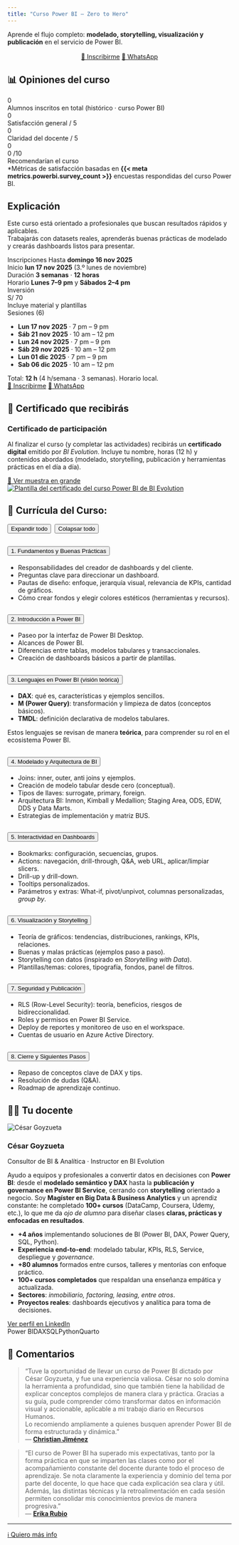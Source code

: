 ```yaml
---
title: "Curso Power BI — Zero to Hero"
---
```


Aprende el flujo completo: **modelado, storytelling, visualización y publicación** en el servicio de Power BI.

```{=html}
<!-- CTA principal de inscripción (encima, visible de inmediato) -->
<div align="center" style="margin:16px 0 8px 0">
  <a class="btn btn-primary" href="https://lnkd.in/ekUHGy7N">📝 Inscribirme</a>
  <a class="btn btn-whatsapp" href="{{< meta whatsapp >}}?text=Hola%20C%C3%A9sar%2C%20quiero%20informaci%C3%B3n%20del%20curso%20de%20Power%20BI.">💬 WhatsApp</a>
</div>
```


## 📊 Opiniones del curso
```{=html}
<!-- Banda completa con total de alumnos -->
<div class="kpi-total">
  <div class="kpi-total__num kpi-num" data-target="{{< meta metrics.powerbi.total_students >}}">0</div>
  <div class="kpi-total__label">Alumnos inscritos en total (histórico · curso Power BI)</div>
</div>

<!-- Resultados de encuestas -->
<div class="kpi-grid kpi-grid--results">
  <div class="kpi">
    <div class="kpi-num" data-target="{{< meta metrics.powerbi.sat_general >}}">0</div>
    <div class="kpi-label">Satisfacción general / 5</div>
  </div>
  <div class="kpi">
    <div class="kpi-num" data-target="{{< meta metrics.powerbi.clarity_teacher >}}">0</div>
    <div class="kpi-label">Claridad del docente / 5</div>
  </div>
  <div class="kpi kpi--recommend">
    <div class="kpi-row">
      <div class="kpi-num kpi-num-main" data-target="{{< meta metrics.powerbi.recommend_pct >}}">0</div>
      <div class="kpi-subnum">
        <span class="kpi-num kpi-num-sub" data-target="{{< meta metrics.powerbi.recommend_score10 >}}">0</span>
        <span class="kpi-subunit">/10</span>
      </div>
    </div>
    <div class="kpi-label">Recomendarían el curso</div>
  </div>
</div>

<div class="kpi-caption">
  *Métricas de satisfacción basadas en <strong>{{< meta metrics.powerbi.survey_count >}}</strong> encuestas respondidas del curso Power BI.
</div>

<script>
document.addEventListener('DOMContentLoaded', () => {
  const els = document.querySelectorAll('.kpi-num');
  els.forEach(el => {
    const target = parseFloat(el.getAttribute('data-target'));
    const isFloat = !Number.isInteger(target);
    let current = 0, steps = 40, inc = target / steps;
    const it = setInterval(() => {
      current += inc;
      if (current >= target) { current = target; clearInterval(it); }
      el.textContent = isFloat ? current.toFixed(1) : Math.floor(current);
      if (el.textContent.endsWith('.0')) el.textContent = el.textContent.replace('.0','');
    }, 30);
  });
});
</script>
```



## Explicación
Este curso está orientado a profesionales que buscan resultados rápidos y aplicables.  
Trabajarás con datasets reales, aprenderás buenas prácticas de modelado y crearás dashboards listos para presentar.

```{=html}
<!-- ====== Fechas e Inscripción del Curso (Power BI) ====== -->
<div class="enroll-card">

  <!-- Cabezera: meta a la izquierda, precio a la derecha -->
  <div class="enroll-head">
    <div class="enroll-meta">
      <div class="enroll-item">
        <span class="enroll-tag">Inscripciones</span>
        Hasta <strong>domingo 16 nov 2025</strong>
      </div>
      <div class="enroll-item">
        <span class="enroll-tag">Inicio</span>
        <strong>lun 17 nov 2025</strong> (3.º lunes de noviembre)
      </div>
      <div class="enroll-item">
        <span class="enroll-tag">Duración</span>
        <strong>3 semanas</strong> · <strong>12 horas</strong>
      </div>
      <div class="enroll-item">
        <span class="enroll-tag">Horario</span>
        <strong>Lunes 7–9 pm</strong> y <strong>Sábados 2–4 pm</strong>
      </div>
    </div>

    <!-- PRECIO destacado (separado de fechas) -->
    <aside class="enroll-price">
      <div class="enroll-price__label">Inversión</div>
      <div class="enroll-price__value"><span class="currency">S/</span> 70</div>
      <div class="enroll-price__note">Incluye material y plantillas</div>
    </aside>
  </div>

  <!-- Sesiones -->
  <div class="enroll-sessions-wrap">
    <div class="enroll-sessions-title">Sesiones (6)</div>
    <ul class="enroll-sessions">
      <li><strong>Lun 17 nov 2025</strong> · 7 pm – 9 pm</li>
      <li><strong>Sáb 21 nov 2025</strong> · 10 am – 12 pm</li>
      <li><strong>Lun 24 nov 2025</strong> · 7 pm – 9 pm</li>
      <li><strong>Sáb 29 nov 2025</strong> · 10 am – 12 pm</li>
      <li><strong>Lun 01 dic 2025</strong> · 7 pm – 9 pm</li>
      <li><strong>Sab 06 dic 2025</strong> · 10 am – 12 pm</li>
    </ul>
    <div class="enroll-note">
      Total: <strong>12 h</strong> (4 h/semana · 3 semanas). Horario local.
    </div>
  </div>

  <!-- CTA -->
  <div class="enroll-cta">
    <a class="btn btn-primary" href="https://lnkd.in/ekUHGy7N">📝 Inscribirme</a>
    <a class="btn btn-whatsapp" href="{{< meta whatsapp >}}?text=Hola%20C%C3%A9sar%2C%20quiero%20informaci%C3%B3n%20del%20curso%20de%20Power%20BI.">💬 WhatsApp</a>
  </div>
</div>
<!-- ====== /Fechas e Inscripción ====== -->

```

## 🏅 Certificado que recibirás

```{=html}
<div class="cert-card">
  <div class="cert-text">
    <h3 class="cert-title">Certificado de participación</h3>
    <p>
      Al finalizar el curso (y completar las actividades) recibirás un
      <strong>certificado digital</strong> emitido por <em>BI Evolution</em>.
      Incluye tu nombre, horas (12 h) y contenidos abordados (modelado, storytelling, publicación y 
      herramientas prácticas en el día a día).
    </p>
    <div class="cert-cta">
      <a class="btn btn-outline" href="assets/plantilla_certificado_powerbi.png" target="_blank" rel="noopener">
        🔎 Ver muestra en grande
      </a>
      <!-- opcional si tienes versión webp -->
      <!-- <a class="btn btn-outline" href="assets/plantilla_certificado_powerbi.webp" target="_blank" rel="noopener">🔎 Ver en WebP</a> -->
    </div>
  </div>

  <a href="assets/plantilla_certificado_powerbi.png" target="_blank" rel="noopener" class="cert-img-wrap">
    <img
      src="assets/plantilla_certificado_powerbi.png"
      alt="Plantilla del certificado del curso Power BI de BI Evolution"
      class="cert-img"
      loading="lazy"
    />
  </a>
</div>
```

## 📘 Currícula del Curso: 
```{=html}    
<div class="curricula">
<!-- Controles: expandir/colapsar todo -->
<div class="acc-controls" style="display:flex; gap:.5rem; margin:.5rem 0 1rem 0;">
  <button id="expand-all"  class="btn btn-sm btn-outline-light">Expandir todo</button>
  <button id="collapse-all" class="btn btn-sm btn-outline-light">Colapsar todo</button>
</div>

<div class="accordion" id="curricula">
  <!-- 1 -->
  <div class="accordion-item">
    <h2 class="accordion-header" id="h1">
      <button class="accordion-button" type="button" data-bs-toggle="collapse" data-bs-target="#c1" aria-expanded="true" aria-controls="c1">
        1. Fundamentos y Buenas Prácticas
      </button>
    </h2>
    <div id="c1" class="accordion-collapse collapse show" aria-labelledby="h1" data-bs-parent="#curricula">
      <div class="accordion-body">
        <ul class="curricula-list">
          <li>Responsabilidades del creador de dashboards y del cliente.</li>
          <li>Preguntas clave para direccionar un dashboard.</li>
          <li>Pautas de diseño: enfoque, jerarquía visual, relevancia de KPIs, cantidad de gráficos.</li>
          <li>Cómo crear fondos y elegir colores estéticos (herramientas y recursos).</li>
        </ul>
      </div>
    </div>
  </div>

  <!-- 2 -->
  <div class="accordion-item">
    <h2 class="accordion-header" id="h2">
      <button class="accordion-button collapsed" type="button" data-bs-toggle="collapse" data-bs-target="#c2" aria-expanded="false" aria-controls="c2">
        2. Introducción a Power BI
      </button>
    </h2>
    <div id="c2" class="accordion-collapse collapse" aria-labelledby="h2" data-bs-parent="#curricula">
      <div class="accordion-body">
        <ul class="curricula-list">
          <li>Paseo por la interfaz de Power BI Desktop.</li>
          <li>Alcances de Power BI.</li>
          <li>Diferencias entre tablas, modelos tabulares y transaccionales.</li>
          <li>Creación de dashboards básicos a partir de plantillas.</li>
        </ul>
      </div>
    </div>
  </div>

  <!-- 3 -->
  <div class="accordion-item">
    <h2 class="accordion-header" id="h3">
      <button class="accordion-button collapsed" type="button" data-bs-toggle="collapse" data-bs-target="#c3" aria-expanded="false" aria-controls="c3">
        3. Lenguajes en Power BI (visión teórica)
      </button>
    </h2>
    <div id="c3" class="accordion-collapse collapse" aria-labelledby="h3" data-bs-parent="#curricula">
      <div class="accordion-body">
        <ul class="curricula-list">
          <li><strong>DAX</strong>: qué es, características y ejemplos sencillos.</li>
          <li><strong>M (Power Query)</strong>: transformación y limpieza de datos (conceptos básicos).</li>
          <li><strong>TMDL</strong>: definición declarativa de modelos tabulares.</li>
        </ul>
        <div class="curricula-note">Estos lenguajes se revisan de manera <strong>teórica</strong>, para comprender su rol en el ecosistema Power BI.</div>
      </div>
    </div>
  </div>

  <!-- 4 -->
  <div class="accordion-item">
    <h2 class="accordion-header" id="h4">
      <button class="accordion-button collapsed" type="button" data-bs-toggle="collapse" data-bs-target="#c4" aria-expanded="false" aria-controls="c4">
        4. Modelado y Arquitectura de BI
      </button>
    </h2>
    <div id="c4" class="accordion-collapse collapse" aria-labelledby="h4" data-bs-parent="#curricula">
      <div class="accordion-body">
        <ul class="curricula-list">
          <li>Joins: inner, outer, anti joins y ejemplos.</li>
          <li>Creación de modelo tabular desde cero (conceptual).</li>
          <li>Tipos de llaves: surrogate, primary, foreign.</li>
          <li>Arquitectura BI: Inmon, Kimball y Medallion; Staging Area, ODS, EDW, DDS y Data Marts.</li>
          <li>Estrategias de implementación y matriz BUS.</li>
        </ul>
      </div>
    </div>
  </div>

  <!-- 5 -->
  <div class="accordion-item">
    <h2 class="accordion-header" id="h5">
      <button class="accordion-button collapsed" type="button" data-bs-toggle="collapse" data-bs-target="#c5" aria-expanded="false" aria-controls="c5">
        5. Interactividad en Dashboards
      </button>
    </h2>
    <div id="c5" class="accordion-collapse collapse" aria-labelledby="h5" data-bs-parent="#curricula">
      <div class="accordion-body">
        <ul class="curricula-list">
          <li>Bookmarks: configuración, secuencias, grupos.</li>
          <li>Actions: navegación, drill-through, Q&amp;A, web URL, aplicar/limpiar slicers.</li>
          <li>Drill-up y drill-down.</li>
          <li>Tooltips personalizados.</li>
          <li>Parámetros y extras: What-if, pivot/unpivot, columnas personalizadas, <em>group by</em>.</li>
        </ul>
      </div>
    </div>
  </div>

  <!-- 6 -->
  <div class="accordion-item">
    <h2 class="accordion-header" id="h6">
      <button class="accordion-button collapsed" type="button" data-bs-toggle="collapse" data-bs-target="#c6" aria-expanded="false" aria-controls="c6">
        6. Visualización y Storytelling
      </button>
    </h2>
    <div id="c6" class="accordion-collapse collapse" aria-labelledby="h6" data-bs-parent="#curricula">
      <div class="accordion-body">
        <ul class="curricula-list">
          <li>Teoría de gráficos: tendencias, distribuciones, rankings, KPIs, relaciones.</li>
          <li>Buenas y malas prácticas (ejemplos paso a paso).</li>
          <li>Storytelling con datos (inspirado en <em>Storytelling with Data</em>).</li>
          <li>Plantillas/temas: colores, tipografía, fondos, panel de filtros.</li>
        </ul>
      </div>
    </div>
  </div>

  <!-- 7 -->
  <div class="accordion-item">
    <h2 class="accordion-header" id="h7">
      <button class="accordion-button collapsed" type="button" data-bs-toggle="collapse" data-bs-target="#c7" aria-expanded="false" aria-controls="c7">
        7. Seguridad y Publicación
      </button>
    </h2>
    <div id="c7" class="accordion-collapse collapse" aria-labelledby="h7" data-bs-parent="#curricula">
      <div class="accordion-body">
        <ul class="curricula-list">
          <li>RLS (Row-Level Security): teoría, beneficios, riesgos de bidireccionalidad.</li>
          <li>Roles y permisos en Power BI Service.</li>
          <li>Deploy de reportes y monitoreo de uso en el workspace.</li>
          <li>Cuentas de usuario en Azure Active Directory.</li>
        </ul>
      </div>
    </div>
  </div>

  <!-- 8 -->
  <div class="accordion-item">
    <h2 class="accordion-header" id="h8">
      <button class="accordion-button collapsed" type="button" data-bs-toggle="collapse" data-bs-target="#c8" aria-expanded="false" aria-controls="c8">
        8. Cierre y Siguientes Pasos
      </button>
    </h2>
    <div id="c8" class="accordion-collapse collapse" aria-labelledby="h8" data-bs-parent="#curricula">
      <div class="accordion-body">
        <ul class="curricula-list">
          <li>Repaso de conceptos clave de DAX y tips.</li>
          <li>Resolución de dudas (Q&amp;A).</li>
          <li>Roadmap de aprendizaje continuo.</li>
        </ul>
      </div>
    </div>
  </div>
</div>

<script>
// Botones expandir/colapsar todo (Bootstrap 5)
(() => {
  const nodes = document.querySelectorAll('#curricula .accordion-collapse');
  const expand  = document.getElementById('expand-all');
  const collapse = document.getElementById('collapse-all');

  if (expand)  expand.addEventListener('click',  () => nodes.forEach(el => bootstrap.Collapse.getOrCreateInstance(el).show()));
  if (collapse) collapse.addEventListener('click', () => nodes.forEach(el => bootstrap.Collapse.getOrCreateInstance(el).hide()));
})();
</script>
</div>
```






## 👨‍🏫 Tu docente
```{=html}   
<!-- SOBRE EL DOCENTE (versión mejorada) -->
<div class="instructor-card">
  <img src="assets/cesar.jpg" alt="César Goyzueta" class="instr-photo">

  <div class="instr-body">
    <h3 class="instr-name">César Goyzueta</h3>
    <p class="instr-title">Consultor de BI & Analítica · Instructor en BI Evolution</p>

    <p>
      Ayudo a equipos y profesionales a convertir datos en decisiones con <strong>Power BI</strong>:
      desde el <strong>modelado semántico y DAX</strong> hasta la <strong>publicación y governance en Power BI Service</strong>,
      cerrando con <strong>storytelling</strong> orientado a negocio. Soy <strong>Magíster en Big Data & Business Analytics</strong>
      y un aprendiz constante: he completado <strong>100+ cursos</strong> (DataCamp, Coursera, Udemy, etc.), lo que me da <em>ojo de alumno</em>
      para diseñar clases <strong>claras, prácticas y enfocadas en resultados</strong>.
    </p>

    <ul class="instr-bullets">
      <li><strong>+4 años</strong> implementando soluciones de BI (Power BI, DAX, Power Query, SQL, Python).</li>
      <li><strong>Experiencia end-to-end</strong>: modelado tabular, KPIs, RLS, Service, despliegue y <em>governance</em>.</li>
      <li><strong>+80 alumnos</strong> formados entre cursos, talleres y mentorías con enfoque práctico.</li>
      <li><strong>100+ cursos completados</strong> que respaldan una enseñanza empática y actualizada.</li>
      <li><strong>Sectores</strong>: <em>inmobiliario, factoring, leasing, entre otros</em>.</li>
      <li><strong>Proyectos reales</strong>: dashboards ejecutivos y analítica para toma de decisiones.</li>
    </ul>

    <div class="instr-cta">
      <a class="btn btn-primary" href="https://www.linkedin.com/in/cesargoyzueta/" target="_blank" rel="noopener">Ver perfil en LinkedIn</a>
    </div>

    <div class="instr-tech">
      <span>Power BI</span><span>DAX</span><span>SQL</span><span>Python</span><span>Quarto</span>
    </div>
  </div>
</div>
```


## 💬 Comentarios

> “Tuve la oportunidad de llevar un curso de Power BI dictado por César Goyzueta, y fue una experiencia valiosa. César no solo domina la herramienta a profundidad, sino que también tiene la habilidad de explicar conceptos complejos de manera clara y práctica. Gracias a su guía, pude comprender cómo transformar datos en información visual y accionable, aplicable a mi trabajo diario en Recursos Humanos.  
> Lo recomiendo ampliamente a quienes busquen aprender Power BI de forma estructurada y dinámica.”  
> — [**Christian Jiménez**](https://www.linkedin.com/in/christian-jim%C3%A9nez-b142b2108/){target="_blank" rel="noopener"}

> “El curso de Power BI ha superado mis expectativas, tanto por la forma práctica en que se imparten las clases como por el acompañamiento constante del docente durante todo el proceso de aprendizaje. Se nota claramente la experiencia y dominio del tema por parte del docente, lo que hace que cada explicación sea clara y útil. Además, las distintas técnicas y la retroalimentación en cada sesión permiten consolidar mis conocimientos previos de manera progresiva.”  
> — [**Erika Rubio**](https://www.linkedin.com/in/erikarubiolima/){target="_blank" rel="noopener"}

---

[ℹ️ Quiero más info](https://sendfox.com/cesargoyzuetameneses){.btn .btn-primary}
